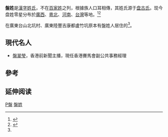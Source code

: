 {{姓氏
|姓氏=盤
|繁體=盤
|簡體=盘
|拼音=Pán
|中国大陆=Pan
|台湾=
|香港=Poon
|澳门=
|新加坡=
|马来西亚=
|越南=Bàn
|韩国=반 
|反切=
|同音字=
|堂号=
|郡望=
}}
'''盤姓'''是[[漢字姓氏|漢字姓氏]]，不在[[百家姓|百家姓]]之列，根據族人口耳相傳，其姓氏源于[[盘古氏|盘古氏]]。现今盘姓零星分布於[[廣西|廣西]]、[[粵北|粵北]]、[[河南|河南]]、[[台灣|台灣]]等地。<ref>{{cite web|title=盘姓|author=刘娅, 宗涛|url=http://wuxizazhi.cnki.net/Search/HQDL201205023.html|archiveurl=https://web.archive.org/web/20170414032557/http://wuxizazhi.cnki.net/Search/HQDL201205023.html|publisher=《环球人文地理》2012年第05期|archivedate=2017-04-14}}</ref><ref name="ori">{{cite web|title=台灣盤姓客家人之初探源 |author=謙哥 |url=http://140.115.170.1/Hakkacollege/big5/network/paper/paper48/06_06.html |archiveurl=https://archive.is/20120701102517/http://140.115.170.1/Hakkacollege/big5/network/paper/paper48/06_06.html |publisher=《客家學院電子報第四十八期》 |archivedate=2012-07-01 |deadurl=yes }}</ref>

在廣東台山北坑村、廣東陸豐吉康都盧竹坑原本有盤姓人居住的<ref name="ori"/>。

== 現代名人 ==
*[[盤翠瑩|盤翠瑩]]，香港前新聞主播，現任香港賽馬會副公共事務經理

== 參考 ==
{{reflist}}

== 延伸阅读 ==
{{Wikisource further reading}}
{{姓氏小作品}}

[[Category:漢姓|P盤]]
[[Category:盤姓|]]